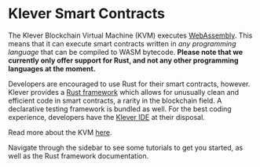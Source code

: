 # Klever Smart Contracts

The Klever Blockchain Virtual Machine (KVM) executes [WebAssembly](https://en.wikipedia.org/wiki/WebAssembly). This means that it can execute smart contracts
written in _any programming language_ that can be compiled to WASM bytecode. **Please note that we currently only offer support for Rust, and not any other programming languages at the moment.**

Developers are encouraged to use Rust for their smart contracts, however. Klever provides a [Rust framework](https://github.com/klever-io/klever-vm-sdk-rs)
which allows for unusually clean and efficient code in smart contracts, a rarity in the blockchain field.
A declarative testing framework is bundled as well. For the best coding experience,
developers have the [Klever IDE](https://marketplace.visualstudio.com/items?itemName=Klever-org.vscode-kvm-ide) at their disposal.

Read more about the KVM [here](/klever-vm).

Navigate through the sidebar to see some tutorials to get you started, as well as the Rust framework documentation.
